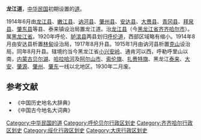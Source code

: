 '''龙江道'''，[[中华民国|中华民国]]初期设置的[[道_(行政区划)|道]]。

1914年6月由[[龙江县|龙江县]]、[[嫩江县|嫩江县]]、[[讷河县|讷河县]]、[[肇州县|肇州县]]、[[安达县|安达县]]、[[大赉县|大赉县]]、[[青冈县|青冈县]]、[[拜泉县|拜泉县]]、[[肇东县|肇东县]]等县、泰来镇设治局置龙江道。治[[龙江县|龙江县]]（今[[黑龙江省|黑龙江省]][[齐齐哈尔市|齐齐哈尔市]]）。属[[黑龙江省_(中华民国)|黑龙江省]]。1920年呼伦、[[胪滨县|胪滨县]]两县划归[[呼伦道|呼伦道]]，西部区域略有缩小。1914年8月由安达县析置[[林甸|林甸]]设治局，1917年8月升县。1915年1月由讷河县析置[[克山|克山]]设治局，同年8月升县。辖境约当今黑龙江省[[小兴安岭|小兴安岭]]、通肯河以西，呼勒呼里山以南，[[内蒙古|内蒙古]][[贝尔湖|贝尔湖]]、[[哈拉哈河|哈拉哈河]]及[[阿尔山市|阿尔山市]]、[[索伦旗|索伦旗]]、[[扎赉特旗|扎赉特旗]]、黑龙江[[泰来|泰来]]、[[大安|大安]]、[[肇源|肇源]]、[[肇州|肇州]]、[[肇东|肇东]]一线以北地区。1930年二月废。
==参考文献==
* 《中国历史地名大辞典》
* 《中国古今地名大词典》
{{中华民国的道|nocat}}
{{北洋政府行政區劃|nocat}}
{{中华民国大陆时期行政区划小作品}}
[[Category:中华民国的道|Category:中华民国的道]]
[[Category:呼伦贝尔行政区划史|Category:呼伦贝尔行政区划史]]
[[Category:齐齐哈尔行政区划史|Category:齐齐哈尔行政区划史]]
[[Category:绥化行政区划史|Category:绥化行政区划史]]
[[Category:大庆行政区划史|Category:大庆行政区划史]]